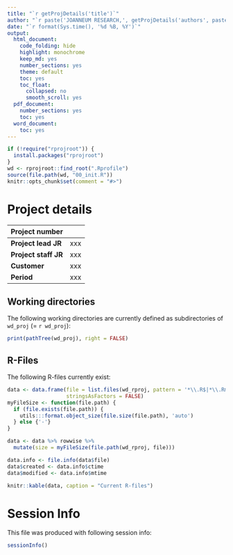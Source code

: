 ```yaml
---
title: "`r getProjDetails('title')`"
author: "`r paste('JOANNEUM RESEARCH,', getProjDetails('authors', paste = TRUE))`"
date: "`r format(Sys.time(), '%d %B, %Y')`"
output:
  html_document:
    code_folding: hide
    highlight: monochrome
    keep_md: yes
    number_sections: yes
    theme: default
    toc: yes
    toc_float:
      collapsed: no
      smooth_scroll: yes
  pdf_document:
    number_sections: yes
    toc: yes
  word_document:
    toc: yes
---
```


```r
if (!require("rprojroot")) {
  install.packages("rprojroot")
}
wd <- rprojroot::find_root(".Rprofile")
source(file.path(wd, "00_init.R"))
knitr::opts_chunk$set(comment = "#>")
```

# Project details

**Project number**      | <project number>  
----------------------- | ------------------------
**Project lead JR**     | xxx     
**Project staff JR**    | xxx
**Customer**            | xxx
**Period**              | xxx

## Working directories

The following working directories are currently defined as subdirectories of `wd_proj` (= `r wd_proj`):

```r
print(pathTree(wd_proj), right = FALSE)
```


## R-Files

The following R-files currently exist:

```r
data <- data.frame(file = list.files(wd_rproj, pattern = '*\\.R$|*\\.Rmd$'), 
                   stringsAsFactors = FALSE)
myFileSize <- function(file.path) {
  if (file.exists(file.path)) {
    utils:::format.object_size(file.size(file.path), 'auto')
  } else {'-'}
}

data <- data %>% rowwise %>%  
  mutate(size = myFileSize(file.path(wd_rproj, file)))

data.info <- file.info(data$file)
data$created <- data.info$ctime
data$modified <- data.info$mtime

knitr::kable(data, caption = "Current R-files")
```

# Session Info

This file was produced with following session info:

```r
sessionInfo()
```
